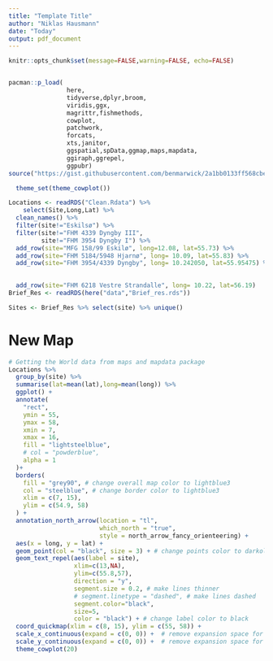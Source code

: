 ```yaml
---
title: "Template Title"
author: "Niklas Hausmann"
date: "Today"
output: pdf_document
---
```


```r

knitr::opts_chunk$set(message=FALSE,warning=FALSE, echo=FALSE)


pacman::p_load(
                here,
                tidyverse,dplyr,broom,
                viridis,ggx,
                magrittr,fishmethods,
                cowplot,
                patchwork,
                forcats,
                xts,janitor,
                ggspatial,spData,ggmap,maps,mapdata,
                ggiraph,ggrepel,
                ggpubr)
source("https://gist.githubusercontent.com/benmarwick/2a1bb0133ff568cbe28d/raw/fb53bd97121f7f9ce947837ef1a4c65a73bffb3f/geom_flat_violin.R")

  theme_set(theme_cowplot())

Locations <- readRDS("Clean.Rdata") %>% 
    select(Site,Long,Lat) %>% 
  clean_names() %>%
  filter(site!="Eskilsø") %>% 
  filter(site!="FHM 4339 Dyngby III",
         site!="FHM 3954 Dyngby I") %>% 
  add_row(site="MFG 158/99 Eskilø", long=12.08, lat=55.73) %>% 
  add_row(site="FHM 5184/5948 Hjarnø", long= 10.09, lat=55.83) %>% 
  add_row(site="FHM 3954/4339 Dyngby", long= 10.242050, lat=55.95475) %>% 
  

  add_row(site="FHM 6218 Vestre Strandalle", long= 10.22, lat=56.19) 
Brief_Res <- readRDS(here("data","Brief_res.rds"))

Sites <- Brief_Res %>% select(site) %>% unique()


```


# New Map
```r
# Getting the World data from maps and mapdata package
Locations %>%
  group_by(site) %>% 
  summarise(lat=mean(lat),long=mean(long)) %>% 
  ggplot() +
  annotate(
    "rect",
    ymin = 55,
    ymax = 58,
    xmin = 7,
    xmax = 16,
    fill = "lightsteelblue",
    # col = "powderblue",
    alpha = 1
  )+
  borders(
    fill = "grey90", # change overall map color to lightblue3
    col = "steelblue", # change border color to lightblue3
    xlim = c(7, 15),
    ylim = c(54.9, 58)
  ) +
  annotation_north_arrow(location = "tl",
                         which_north = "true",
                         style = north_arrow_fancy_orienteering) +
  aes(x = long, y = lat) +
  geom_point(col = "black", size = 3) + # change points color to darkolivegreen3
  geom_text_repel(aes(label = site),
                  xlim=c(13,NA),
                  ylim=c(55.8,57),
                  direction = "y",
                  segment.size = 0.2, # make lines thinner
                  # segment.linetype = "dashed", # make lines dashed
                  segment.color="black",
                  size=5,
                  color = "black") + # change label color to black
  coord_quickmap(xlim = c(8, 15), ylim = c(55, 58)) +
  scale_x_continuous(expand = c(0, 0)) +  # remove expansion space for x axis
  scale_y_continuous(expand = c(0, 0)) +  # remove expansion space for y axis
  theme_cowplot(20)






```
